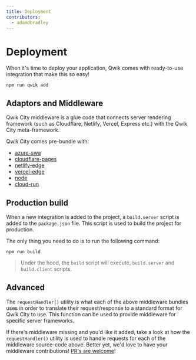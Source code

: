 ```yaml
---
title: Deployment
contributors:
  - adamdbradley
---
```


# Deployment

When it's time to deploy your application, Qwik comes with ready-to-use integration that make this so easy!

```shell
npm run qwik add
```

## Adaptors and Middleware

Qwik City middleware is a glue code that connects server rendering framework (such as Cloudflare, Netlify, Vercel, Express etc.) with the Qwik City meta-framework.

Qwik City comes pre-bundle with:

- [azure-swa](../azure-swa/index.mdx)
- [cloudflare-pages](../cloudflare-pages/index.mdx)
- [netlify-edge](../netlify-edge/index.mdx)
- [vercel-edge](../vercel-edge/index.mdx)
- [node](../node/index.mdx)
- [cloud-run](../cloud-run/index.mdx)

## Production build

When a new integration is added to the project, a `build.server` script is added to the `package.json` file. This script is used to build the project for production.

The only thing you need to do is to run the following command:

```shell
npm run build
```

> Under the hood, the `build` script will execute, `build.server` and `build.client` scripts.

## Advanced

The `requestHandler()` utility is what each of the above middleware bundles uses in order to translate their request/response to a standard format for Qwik City to use. This function can be used to provide middleware for specific server frameworks.

If there's middleware missing and you'd like it added, take a look at how the `requestHandler()` utility is used to handle requests for each of the middleware source-code above. Better yet, we'd love to have your middleware contributions! [PR's are welcome](https://github.com/BuilderIO/qwik/tree/main/packages/qwik-city/middleware)!
